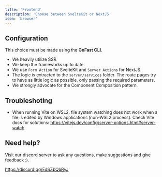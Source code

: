 ```yaml
---
title: 'Frontend'
description: 'Choose between SvelteKit or NextJS'
icon: 'browser'
---
```


## Configuration

This choice must be made using the **GoFast CLI**.

- We heavily utilize SSR.
- We keep the frameworks up to date.
- We use `Form Action` for SvelteKit and `Server Actions` for NextJS.
- The logic is extracted to the `server/services` folder. The route pages try to have as little logic as possible, only passing the required parameters.
- We strongly advocate for the Component Composition pattern.

## Troubleshoting

- When running Vite on WSL2, file system watching does not work when a file is edited by Windows applications (non-WSL2 process). Check Vite docs for solutions: https://vitejs.dev/config/server-options.html#server-watch

## Need help?

Visit our discord server to ask any questions, make suggestions and give feedback :).

https://discord.gg/EdSZbQbRyJ
